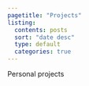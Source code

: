 ```yaml
---
pagetitle: "Projects"
listing:
  contents: posts
  sort: "date desc"
  type: default
  categories: true
---
```


Personal projects